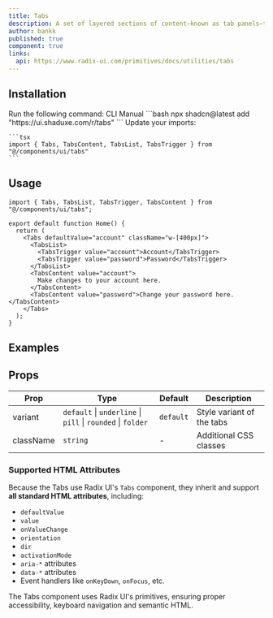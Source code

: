 ```yaml
---
title: Tabs
description: A set of layered sections of content—known as tab panels—that are displayed one at a time.
author: bankk
published: true
component: true
links:
  api: https://www.radix-ui.com/primitives/docs/utilities/tabs
---
```


## Installation

<Steps>
  <Step>
    Run the following command:
    <Tabs defaultValue="cli">
    <TabsList>
      <TabsTrigger value="cli">CLI</TabsTrigger>
      <TabsTrigger value="manual">Manual</TabsTrigger>
    </TabsList>
      <TabsContent value="cli">
        ```bash
        npx shadcn@latest add "https://ui.shaduxe.com/r/tabs"
        ```
      </TabsContent>
      <TabsContent value="manual">
        <ComponentSource name="tabs" />
      </TabsContent>
    </Tabs>
  </Step>
  <Step>
    Update your imports:
    
    ```tsx
    import { Tabs, TabsContent, TabsList, TabsTrigger } from "@/components/ui/tabs"
    ```
  </Step>
</Steps>

## Usage

```tsx {1,5-13} showLineNumbers
import { Tabs, TabsList, TabsTrigger, TabsContent } from "@/components/ui/tabs";

export default function Home() {
  return (
    <Tabs defaultValue="account" className="w-[400px]">
      <TabsList>
        <TabsTrigger value="account">Account</TabsTrigger>
        <TabsTrigger value="password">Password</TabsTrigger>
      </TabsList>
      <TabsContent value="account">
        Make changes to your account here.
      </TabsContent>
      <TabsContent value="password">Change your password here.</TabsContent>
    </Tabs>
  );
}
```

## Examples

<ComponentPreview name="tabs-demo" />

## Props

| Prop      | Type                                                        | Default   | Description               |
| --------- | ----------------------------------------------------------- | --------- | ------------------------- |
| variant   | `default` \| `underline` \| `pill` \| `rounded` \| `folder` | `default` | Style variant of the tabs |
| className | `string`                                                    | -         | Additional CSS classes    |

### Supported HTML Attributes

Because the Tabs use Radix UI's `Tabs` component, they inherit and support **all standard HTML attributes**, including:

- `defaultValue`
- `value`
- `onValueChange`
- `orientation`
- `dir`
- `activationMode`
- `aria-*` attributes
- `data-*` attributes
- Event handlers like `onKeyDown`, `onFocus`, etc.

The Tabs component uses Radix UI's primitives, ensuring proper accessibility, keyboard navigation and semantic HTML.
